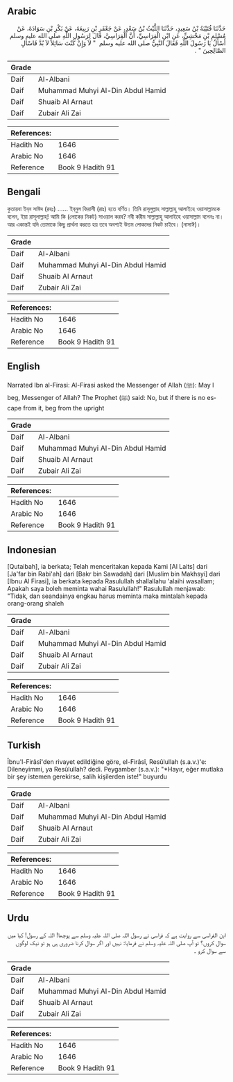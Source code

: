 ## Arabic


<div dir="rtl" lang="ar" style={{fontSize:'larger',backgroundColor:'#f8f9fa',padding:20}}>
حَدَّثَنَا قُتَيْبَةُ بْنُ سَعِيدٍ، حَدَّثَنَا اللَّيْثُ بْنُ سَعْدٍ، عَنْ جَعْفَرِ بْنِ رَبِيعَةَ، عَنْ بَكْرِ بْنِ سَوَادَةَ، عَنْ مُسْلِمِ بْنِ مَخْشِيٍّ، عَنِ ابْنِ الْفِرَاسِيِّ، أَنَّ الْفِرَاسِيَّ، قَالَ لِرَسُولِ اللَّهِ صلى الله عليه وسلم أَسْأَلُ يَا رَسُولَ اللَّهِ فَقَالَ النَّبِيُّ صلى الله عليه وسلم ‏ "‏ لاَ وَإِنْ كُنْتَ سَائِلاً لاَ بُدَّ فَاسْأَلِ الصَّالِحِينَ ‏"‏ ‏.‏
</div>
<div style={{backgroundColor:'#f8f9fa',padding:20, marginBottom: 10}}><table> <thead> <tr> <th>Grade</th> <th></th> </tr> </thead> <tbody> <tr><td>Daif</td><td>Al-Albani</td></tr><tr><td>Daif</td><td>Muhammad Muhyi Al-Din Abdul Hamid</td></tr><tr><td>Daif</td><td>Shuaib Al Arnaut</td></tr><tr><td>Daif</td><td>Zubair Ali Zai</td></tr></tbody></table><table> <thead> <tr> <th>References:</th> <th></th> </tr> </thead> <tbody><tr><td>Hadith No</td><td>1646</td></tr><tr><td>Arabic No</td><td>1646</td></tr><tr><td>Reference</td><td>Book 9 Hadith 91</td></tr></tbody></table></div>

## Bengali


<div dir="ltr" lang="bn" style={{fontSize:'larger',backgroundColor:'#f8f9fa',padding:20}}>
কুতায়বা ইব্‌ন সাঈদ (রহঃ) ...... ইব্‌নুল ফিরাসী (রাঃ) হতে বর্ণিত। তিনি রাসূলুল্লাহ সাল্লাল্লাহু আলাইহে ওয়াসাল্লামকে বলেন, ইয়া রাসূলাল্লাহ্‌! আমি কি (লোকের নিকট) সাওয়াল করব? নবী করীম সাল্লাল্লাহু আলাইহে ওয়াসাল্লাম বলেনঃ না। আর একান্তই যদি তোমাকে কিছু প্রার্থনা করতে হয় তবে অবশ্যই উত্তম লোকদের নিকট চাইবে। (নাসাঈ)।
</div>
<div style={{backgroundColor:'#f8f9fa',padding:20, marginBottom: 10}}><table> <thead> <tr> <th>Grade</th> <th></th> </tr> </thead> <tbody> <tr><td>Daif</td><td>Al-Albani</td></tr><tr><td>Daif</td><td>Muhammad Muhyi Al-Din Abdul Hamid</td></tr><tr><td>Daif</td><td>Shuaib Al Arnaut</td></tr><tr><td>Daif</td><td>Zubair Ali Zai</td></tr></tbody></table><table> <thead> <tr> <th>References:</th> <th></th> </tr> </thead> <tbody><tr><td>Hadith No</td><td>1646</td></tr><tr><td>Arabic No</td><td>1646</td></tr><tr><td>Reference</td><td>Book 9 Hadith 91</td></tr></tbody></table></div>

## English


<div dir="ltr" lang="en" style={{fontSize:'larger',backgroundColor:'#f8f9fa',padding:20}}>
Narrated Ibn al-Firasi: Al-Firasi asked the Messenger of Allah (ﷺ): May I beg, Messenger of Allah? The Prophet (ﷺ) said: No, but if there is no escape from it, beg from the upright
</div>
<div style={{backgroundColor:'#f8f9fa',padding:20, marginBottom: 10}}><table> <thead> <tr> <th>Grade</th> <th></th> </tr> </thead> <tbody> <tr><td>Daif</td><td>Al-Albani</td></tr><tr><td>Daif</td><td>Muhammad Muhyi Al-Din Abdul Hamid</td></tr><tr><td>Daif</td><td>Shuaib Al Arnaut</td></tr><tr><td>Daif</td><td>Zubair Ali Zai</td></tr></tbody></table><table> <thead> <tr> <th>References:</th> <th></th> </tr> </thead> <tbody><tr><td>Hadith No</td><td>1646</td></tr><tr><td>Arabic No</td><td>1646</td></tr><tr><td>Reference</td><td>Book 9 Hadith 91</td></tr></tbody></table></div>

## Indonesian


<div dir="ltr" lang="id" style={{fontSize:'larger',backgroundColor:'#f8f9fa',padding:20}}>
[Qutaibah], ia berkata; Telah menceritakan kepada Kami [Al Laits] dari [Ja'far bin Rabi'ah] dari [Bakr bin Sawadah] dari [Muslim bin Makhsyi] dari [Ibnu Al Firasi], ia berkata kepada Rasulullah shallallahu 'alaihi wasallam; Apakah saya boleh meminta wahai Rasulullah!" Rasulullah menjawab: "Tidak, dan seandainya engkau harus meminta maka mintalah kepada orang-orang shaleh
</div>
<div style={{backgroundColor:'#f8f9fa',padding:20, marginBottom: 10}}><table> <thead> <tr> <th>Grade</th> <th></th> </tr> </thead> <tbody> <tr><td>Daif</td><td>Al-Albani</td></tr><tr><td>Daif</td><td>Muhammad Muhyi Al-Din Abdul Hamid</td></tr><tr><td>Daif</td><td>Shuaib Al Arnaut</td></tr><tr><td>Daif</td><td>Zubair Ali Zai</td></tr></tbody></table><table> <thead> <tr> <th>References:</th> <th></th> </tr> </thead> <tbody><tr><td>Hadith No</td><td>1646</td></tr><tr><td>Arabic No</td><td>1646</td></tr><tr><td>Reference</td><td>Book 9 Hadith 91</td></tr></tbody></table></div>

## Turkish


<div dir="ltr" lang="tr" style={{fontSize:'larger',backgroundColor:'#f8f9fa',padding:20}}>
Îbnu'l-Firâsî'den rivayet edildiğine göre, el-Firâsî, Resûlullah (s.a.v.)'e: Dileneyimmi, ya Resûlullah? dedi. Peygamber (s.a.v.): "*Hayır, eğer mutlaka bir şey istemen gerekirse, salih kişilerden iste!" buyurdu
</div>
<div style={{backgroundColor:'#f8f9fa',padding:20, marginBottom: 10}}><table> <thead> <tr> <th>Grade</th> <th></th> </tr> </thead> <tbody> <tr><td>Daif</td><td>Al-Albani</td></tr><tr><td>Daif</td><td>Muhammad Muhyi Al-Din Abdul Hamid</td></tr><tr><td>Daif</td><td>Shuaib Al Arnaut</td></tr><tr><td>Daif</td><td>Zubair Ali Zai</td></tr></tbody></table><table> <thead> <tr> <th>References:</th> <th></th> </tr> </thead> <tbody><tr><td>Hadith No</td><td>1646</td></tr><tr><td>Arabic No</td><td>1646</td></tr><tr><td>Reference</td><td>Book 9 Hadith 91</td></tr></tbody></table></div>

## Urdu


<div dir="rtl" lang="ur" style={{fontSize:'larger',backgroundColor:'#f8f9fa',padding:20}}>
ابن الفراسی سے روایت ہے کہ فراسی نے رسول اللہ صلی اللہ علیہ وسلم سے پوچھا! اللہ کے رسول! کیا میں سوال کروں؟ تو آپ صلی اللہ علیہ وسلم نے فرمایا: نہیں اور اگر سوال کرنا ضروری ہی ہو تو نیک لوگوں سے سوال کرو ۔
</div>
<div style={{backgroundColor:'#f8f9fa',padding:20, marginBottom: 10}}><table> <thead> <tr> <th>Grade</th> <th></th> </tr> </thead> <tbody> <tr><td>Daif</td><td>Al-Albani</td></tr><tr><td>Daif</td><td>Muhammad Muhyi Al-Din Abdul Hamid</td></tr><tr><td>Daif</td><td>Shuaib Al Arnaut</td></tr><tr><td>Daif</td><td>Zubair Ali Zai</td></tr></tbody></table><table> <thead> <tr> <th>References:</th> <th></th> </tr> </thead> <tbody><tr><td>Hadith No</td><td>1646</td></tr><tr><td>Arabic No</td><td>1646</td></tr><tr><td>Reference</td><td>Book 9 Hadith 91</td></tr></tbody></table></div>